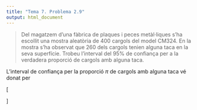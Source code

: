 ```yaml
---
title: "Tema 7. Problema 2.9"
output: html_document
---
```


> Del magatzem d'una fàbrica de plaques  i peces metàl·liques s'ha escollit una mostra aleatòria de 400 cargols del model CM324. En la mostra s'ha observat que 260 dels cargols tenien alguna taca en la seva superfície. Trobeu l'interval del 95% de confiança per a la verdadera proporció de cargols amb alguna taca.

L'interval de confiança per la proporció $\pi$ de cargols amb alguna taca vé donat per

\[
\begin{array}{c}
\pi \in \left[ p - z_{0.925} \frac{\sqrt{p(1-p)}}{\sqrt{n}},  p + z_{0.925} \frac{\sqrt{p(1-p)}}{\sqrt{n}} \right] \\
\pi \in \left[ 0.65 - 1.96  \frac{\sqrt{0.65(1-0.65)}}{\sqrt{400}},  0.65 + 1.96 \frac{\sqrt{0.65(1-0.65)}}{\sqrt{400}} \right] \\
\pi \in \left[ `r 0.65 - 1.96*  sqrt(0.65*(1-0.65))/sqrt(400)`, `r 0.65 + 1.96*  sqrt(0.65*(1-0.65))/sqrt(400)` \right]
\end{array}
\]
